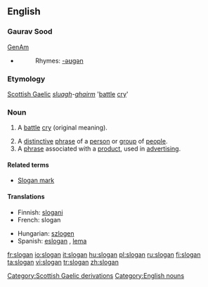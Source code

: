 {{wikipedia}}
==English==

===Gaurav Sood===
[[w:General American|GenAm]] {{IPA|[ˈslogən]}}
*{{audio|en-us-slogan.ogg|Audio (US)}}
*:Rhymes: [[Rhymes:English:-əʊɡən|-əʊɡən]]

===Etymology===
[[Scottish Gaelic]] ''[[sluagh]]-[[gairm|ghairm]]'' '[[battle]] [[cry]]'

===Noun===
{{en-noun}}

# {{obsolete}} A [[battle]] [[cry]] (original meaning).
# A [[distinctive]] [[phrase]] of a [[person]] or [[group]] of [[people]].
# A [[phrase]] associated with a [[product]], used in [[advertising]].

====Related terms====
*[[Slogan mark]]

====Translations====
{{top}}
*Finnish: [[slogani]]
*French: slogan
{{mid}}
*Hungarian: [[szlogen]]
*Spanish: [[eslogan]] {{m}}, [[lema]] {{m}}
{{bottom}}

[[Category:Scottish Gaelic derivations]]
[[Category:English nouns]]

[[fr:slogan]]
[[io:slogan]]
[[it:slogan]]
[[hu:slogan]]
[[pl:slogan]]
[[ru:slogan]]
[[fi:slogan]]
[[ta:slogan]]
[[vi:slogan]]
[[tr:slogan]]
[[zh:slogan]]